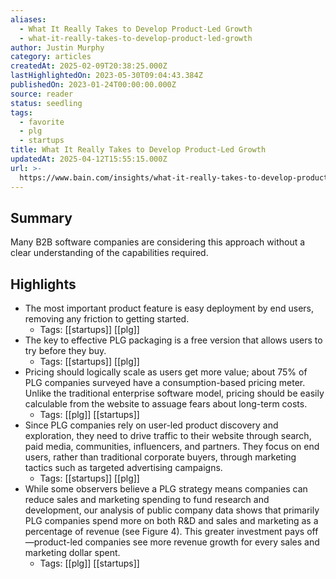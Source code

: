 ```yaml
---
aliases:
  - What It Really Takes to Develop Product-Led Growth
  - what-it-really-takes-to-develop-product-led-growth
author: Justin Murphy
category: articles
createdAt: 2025-02-09T20:38:25.000Z
lastHighlightedOn: 2023-05-30T09:04:43.384Z
publishedOn: 2023-01-24T00:00:00.000Z
source: reader
status: seedling
tags:
  - favorite
  - plg
  - startups
title: What It Really Takes to Develop Product-Led Growth
updatedAt: 2025-04-12T15:55:15.000Z
url: >-
  https://www.bain.com/insights/what-it-really-takes-to-develop-product-led-growth/
---
```

## Summary

Many B2B software companies are considering this approach without a clear understanding of the capabilities required.

## Highlights

- The most important product feature is easy deployment by end users, removing any friction to getting started.
    - Tags: [[startups]] [[plg]]
- The key to effective PLG packaging is a free version that allows users to try before they buy.
    - Tags: [[startups]] [[plg]]
- Pricing should logically scale as users get more value; about 75% of PLG companies surveyed have a consumption-based pricing meter. Unlike the traditional enterprise software model, pricing should be easily calculable from the website to assuage fears about long-term costs.
    - Tags: [[plg]] [[startups]]
- Since PLG companies rely on user-led product discovery and exploration, they need to drive traffic to their website through search, paid media, communities, influencers, and partners. They focus on end users, rather than traditional corporate buyers, through marketing tactics such as targeted advertising campaigns.
    - Tags: [[startups]] [[plg]]
- While some observers believe a PLG strategy means companies can reduce sales and marketing spending to fund research and development, our analysis of public company data shows that primarily PLG companies spend more on both R&D and sales and marketing as a percentage of revenue (see Figure 4).
  This greater investment pays off—product-led companies see more revenue growth for every sales and marketing dollar spent.
    - Tags: [[plg]] [[startups]]
